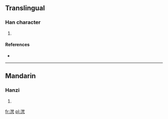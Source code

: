 ==Translingual==

===Han character===
{{Han char|rn=85|rad=水|as=11|sn=14|four=3411<sub>7</sub>|canj=水木木弓 (EDDN)}}

# {{defn|Han|sort=水11}}

====References====
* {{Han ref|kx=0644.150|dkj=18096|dj=1052.010|hdz=31716.070|uh=6EFC|ud=28412|bh=E2B3|bd=58035}}

----

==Mandarin==

===Hanzi===
{{cmn-hanzi|pin=[[fàn]] ([[fan4]])|wg=fan<sup>4</sup>}}

# {{defn|lang=cmn|sort=水11}}

[[fr:滼]]
[[pl:滼]]